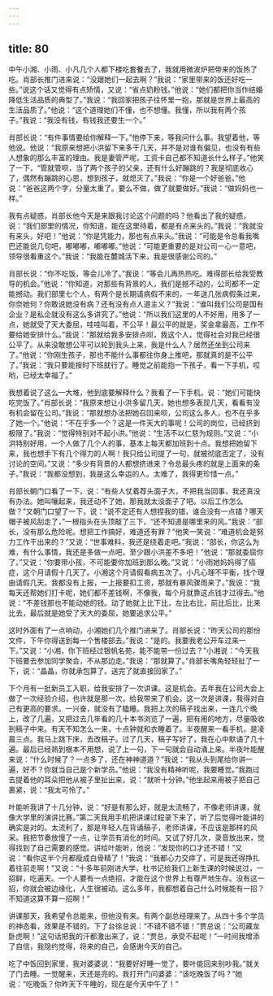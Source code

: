 ```yaml
---
---
---
```

title: 80
---




中午小湘、小雨、小凡几个人都下楼吃套餐去了，我就用微波炉把带来的饭热了吃。肖部长推门进来说：“没跟她们一起去啊？”我说：“家里带来的饭还好吃一些。”说这个话又觉得有点矫情，又说：“省点奶粉钱。”他说：“她们都把你当作结婚降低生活品质的典型了。”我说：“我回家把孩子往怀里一抱，那就是世界上最高的生活品质了。”他说：“这个道理她们不懂，也不想懂。我懂，所以我有两个孩子。”我说：“我没有钱，有钱我还要生一个。”

肖部长说：“有件事情要给你解释一下。”他停下来，等我问什么事。我望着他，等他说。他说：“我原来想把小洪留下来多干几天，并不是对谁有偏见，也没有有些人想象的那么丰富的理由。我是妻管严呢，工资卡自己都不知道长什么样子。”他笑了一下，“管就管呗，当了两个孩子的父亲，还有什么好蹦跳的？我是彻底收心了，偶然有蹦跳的心思，想到孩子，就熄灭了。”我说：“你是一个好爸爸。”他说：“爸爸这两个字，分量太重了。要么不做，做了就要做好。”我说：“做妈妈也一样。”

我有点疑惑，肖部长他今天是来跟我讨论这个问题的吗？他看出了我的疑惑，说：“我们部里的情况，你知道，能在这里待着，都是有点来头的。”我说：“我就没有来头，好吧！”他说：“你是凭能力，那也有点来头。”我说：“可能是令总看我嘴巴还能说几句吧，嘟嘟嘟，嘟嘟嘟。”他说：“可能更重要的是对公司一心一意吧，领导很看重这个。”我说：“我能在麓城活下来，我是很感谢公司的。”

肖部长说：“你不吃饭，等会儿冷了。”我说：“等会儿再热热吃。难得部长给我受教导的机会。”他说：“你知道，对那些有背景的人，我们是撼不动的，公司都不一定能撼动。我们部里七个人，有两个是长期请病假不来的，一年送几张病假条过来，你奈她何？你敢说她没有病？还有没有点人道主义？”我说：“谁叫我们公司是国有企业？是私企就没有这么多讲究了。”他说：“所以我们这里的人不好用，用多了一点，她就受了天大委屈，哇哇叫着，不公平！最公平的就是，奖金拿最高，工作不要给她安排什么。”我说：“那就给我多安排点呗，我这个人，觉得社会对我已经很公平了。从来没敢想公平可以轮到我头上来，我是什么人？居然还坐到公司来了。”他说：“你刚生孩子，那也不能什么事都往你身上推吧，那就真的是不公平了。”我说：“我只要能按时下班就行了。睡觉之前能抱一下孩子，看一下手机，哎哟，已经太幸福了。”

我想着说了这么一大堆，他到底要解释什么？我看了一下手机，说：“她们可能快吃完饭了。”肖部长说：“我原来想让小洪多留几天，她也想多表现几天，看看有没有机会留在公司。”我说：“那就想办法把她召回来呗，公司这么多人，也不在乎多了她一个。”他说：“不在乎多一个？这是一件天大的事呢！公司的岗位，已经挤到极限了。”我说：“觉得特别对不起小洪。”他说：“生活不以仁慈为规则。”又说：“小洪特别好用，一个人做了几个人的事，基本上每天都加班到十点。我想把她留下来，我也想手下有几个得力的人啊！我只给公司提了一句，就被彻底否定了，没有讨论的空间。”又说：“多少有背景的人都想挤进来？令总最头疼的就是上面来的条子。”我说：“我都没想到，我是这么幸运的人。太难了，我得更珍惜一点。”

肖部长朝门口看了一下，说：“有些人仗着荐头面子大，不把我当回事，我还真没有办法。她叫嚷起来，我还动不了她，那我就太没面子了吧。以后工作怎么做？”又朝门口望了一下，说：“说不定还有人想捏我的错，谁会没有一点错？哪天帽子被风刮走了，”一根指头在头顶敲了三下，“还不知道是哪里来的风。”我说：“部长，没有那么危险呢。想把工作搞好，难道还有罪？”他笑一笑说：“难道机会是努力工作干出来的？”又说：“世事难料，我还是绕着走吧。”我说：“部长，你这么为难，有什么事情，我还是多做一点吧，至少跟小洪差不多吧！”他说：“那就委屈你了。”又说：“你要带小孩，不可能要你加班到那么晚。”又说：“小雨她妈妈得了癌症，这个月请假十几天了。小湘这个月请假看病五次了。小凡心理不平衡，找个理由请假几天。我都没有上报，一上报要扣工资，那就有暴风骤雨来了。”我说：“我每天还帮她们打卡呢，她们都不差钱啊，不像我，每个月就靠这点钱才过得去。”他说：“不差钱那也不能动她的钱。动了她就上比下比，左比右比，前比后比，比来比去，最后就是她受了天大的委屈，她要追求公平。”

这时外面有了一点响动，小湘她们几个推门进来了。肖部长说：“昨天公司的那份文件，下午你得送到每一个售楼部去。”我说：“是的。我要我老公开车过来一下。”又说：“小湘，你下班经过银帆名苑，能不能带一份过去？”小湘说：“今天我下班要去参加同学聚会，不从那边走。”我说：“那就算了。”肖部长嘴角轻轻扯了一下，说：“晶晶，你就承包算了。送完了就直接回家了。”

下个月有一批新员工入职，给我安排了一次讲课。这是机会。去年我在公司大会上做了一次经验介绍，也许就是那一次，给我带来了机会。这一次是讲课，我得对自己有更高的要求。一兴奋，就没有了瞌睡。我把上次的稿子找出来，一连几个晚上，改了几遍，又把过去几年看的几十本书浏览了一遍，把有用的地方，尽量吸收到稿子中来。有天不知怎么一来，十点钟就和衣睡着了。半夜醒来一看手机，是凌晨三点。我马上跳下床，去改稿子。过了几天，稿子写好了，我在心中默诵了几十遍。最后已经熟到根本不用想，说了上一句，下一句就会自动涌上来。半夜叶能醒来说：“什么时候了？一点多了，还在神神道道？”我说：“我从头到尾给你讲一遍，好不？你就当自己是个新学员。”他说：“我没有精神听呢，我要睡觉。”我跑过去提着他的耳朵把他从被子里扯出来，说：“就听十分钟。”他坐起来用被子把自己裹紧，说：“我太可怜了。”

叶能听我讲了十几分钟，说：“好是有那么好，就是太流畅了，不像老师讲课，就像大学里的演讲比赛。”第二天我用手机把讲课过程录下来了，听了后觉得叶能讲的确实是对的。太流利了，那是年轻人在背诵稿子，老师讲课，不应该是那样的风采。我把节奏放慢了一点，让学员有消化的时间。又试了好几次，录音放出来，觉得找到了自己需要的感觉。讲给叶能听，他说：“发现你的口才还不错！”又说：“看你这半个月都瘦成白骨精了！”我说：“我都心力交瘁了，可是我还得挣扎着往前走啊！”又说：“十多年前刚进大学，杜书记给我们上新生课的时候说过，一招鲜，吃遍天。一个人要有一点绝招，才能在这个世界上有尊严地生存。没有这一招，你就会被边缘化，人生很被动。这么多年，我都想着自己什么时候能有一招？不知道这算不算一招啊！”

讲课那天，我希望令总能来，但他没有来。有两个副总经理来了。从四十多个学员的神态看，效果是不错的。下了台徐总说：“不错不错不错！”贾总说：“公司藏龙卧虎啊！”这句话把我的汗都激出来了，说：“贾总，承受不起呢！”一时间我增添了自信，我隐约觉得，将来的自己，会感谢今天的自己。

吃了中饭回到家里，我对婆婆说：“我要好好睡一觉了，要叶能回来别吵我。”就关了门去睡。一觉醒来，天还是亮的。我打开门问婆婆：“该吃晚饭了吗？”她说：“吃晚饭？你昨天下午睡的，现在是今天中午了！”